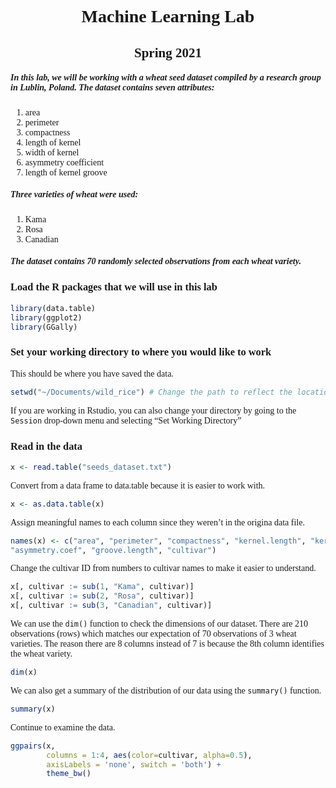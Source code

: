 <style>
body {font-family: "Times New Roman"}
</style>

<center><h1>Machine Learning Lab</h1></center>
<center><h2>Spring 2021</h2></center>

<h5>In this lab, we will be working with a wheat seed dataset compiled by a research group in Lublin, Poland. The dataset contains seven attributes:</h5>
1. area 
2. perimeter 
3. compactness
4. length of kernel
5. width of kernel
6. asymmetry coefficient
7. length of kernel groove

<h5>Three varieties of wheat were used:</h5>
1. Kama
2. Rosa
3. Canadian

<h5>The dataset contains 70 randomly selected observations from each wheat variety.</h5>

### Load the R packages that we will use in this lab
```r
library(data.table)
library(ggplot2)
library(GGally)
```

### Set your working directory to where you would like to work
This should be where you have saved the data.

```r
setwd("~/Documents/wild_rice") # Change the path to reflect the location of the data on your machine.
```

If you are working in Rstudio, you can also change your directory by going to the ```Session``` drop-down menu and selecting "Set Working Directory"

### Read in the data
```r
x <- read.table("seeds_dataset.txt")
```

Convert from a data frame to data.table because it is easier to work with.
```r
x <- as.data.table(x)
```

Assign meaningful names to each column since they weren't in the origina data file.
```r
names(x) <- c("area", "perimeter", "compactness", "kernel.length", "kernel.width", 
"asymmetry.coef", "groove.length", "cultivar")
```

Change the cultivar ID from numbers to cultivar names to make it easier to understand.
```r
x[, cultivar := sub(1, "Kama", cultivar)]
x[, cultivar := sub(2, "Rosa", cultivar)]
x[, cultivar := sub(3, "Canadian", cultivar)]
```

We can use the ```dim()``` function to check the dimensions of our dataset. There are 210 observations (rows) which matches our expectation of 70 observations of 3 wheat varieties. The reason there are 8 columns instead of 7 is because the 8th column identifies the wheat variety.
```r
dim(x)
```

We can also get a summary of the distribution of our data using the ```summary()``` function.
```r
summary(x)
```

Continue to examine the data.
```r
ggpairs(x,
        columns = 1:4, aes(color=cultivar, alpha=0.5),
        axisLabels = 'none', switch = 'both') +
        theme_bw()
```